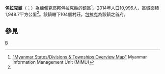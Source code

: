 {{Infobox settlement
|name = 包拉克鎮
|native_name = {{lang|my|ဘော်လခဲမြို့နယ်}}
|settlement_type = [[包拉克縣|包拉克縣]]鎮區
|image_skyline = 
|image_map = 
|mapsize = 150px
|map_caption = 
|pushpin_label_position = bottom
|pushpin_map = Burma
|pushpin_map_caption = 包拉克鎮在緬甸的位置
|seat = [[包拉克|包拉克]]
|seat_type = 首府
|subdivision_type = 國家
|subdivision_name = {{flag|Burma}}
|subdivision_type1 = [[缅甸行政区划|省]]
|subdivision_name1 = [[克耶邦|克耶邦]]
|subdivision_type2 = [[縣_(緬甸)|縣]]
|subdivision_name2 = [[包拉克縣|包拉克縣]]
|area_total_km2 = 1,948.7
|population_footnotes =<ref name="citypopulation">[http://www.citypopulation.de/php/myanmar-admin.php MYANMAR: Administrative Division]. Citypopulation. 2015-12-07</ref>
|population = 10,996
|population_as_of = 2014
|population_density_km2 = 5.64
|coordinates_display = inline,title
|coordinates_region = MM
|latNS = N
|latd = 19
|latm = 11
|lats = 00
|longEW = E
|longd = 97
|longm = 21
|longs = 00
|elevation_ft = 
|elevation_m = 
|timezone = [[Myanmar_Standard_Time|MST]]
|utc_offset = +6:30
|website =
}}

'''包拉克鎮'''（{{lang-my|ဘော်လခဲမြို့နယ်}}；{{lang-en|Bawlakhe Township}}）為[[緬甸|緬甸]][[克耶邦|克耶邦]][[包拉克縣|包拉克縣]]的鎮區<ref name="MIMU001">[http://www.burmalibrary.org/docs6/MIMU001_A3_SD%20&%20Township%20Overview.pdf "Myanmar States/Divisions & Townships Overview Map"] {{Wayback|url=http://www.burmalibrary.org/docs6/MIMU001_A3_SD%20%26%20Township%20Overview.pdf |date=20101203160828 }} Myanmar Information Management Unit (MIMU)</ref>。2014年人口10,996人，區域面積1,948.7平方公里<ref name=citypopulation/>。該鎮轄下104個村莊。[[包拉克|包拉克]]為該鎮之首府。

==參見==
{{Reflist}}

{{克耶邦行政區劃|state=collapsed}}

[[Category:克耶邦鎮區|B]]

{{Burma-geo-stub}}